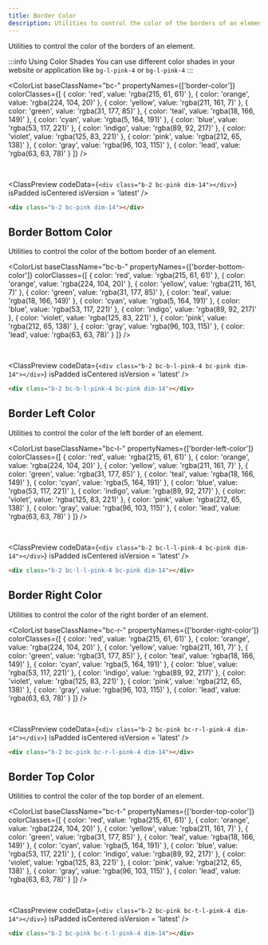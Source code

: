 ```yaml
---
title: Border Color
description: Utilities to control the color of the borders of an element.
---
```



Utilities to control the color of the borders of an element.

:::info Using Color Shades
You can use different color shades in your website or application like `bg-l-pink-4` or `bg-l-pink-4`
:::

<ColorList 
  baseClassName="bc-" 
  propertyNames={['border-color']} 
  colorClasses={[
    { color: 'red', value: 'rgba(215, 61, 61)' },
    { color: 'orange', value: 'rgba(224, 104, 20)' },
    { color: 'yellow', value: 'rgba(211, 161, 7)' },
    { color: 'green', value: 'rgba(31, 177, 85)' },
    { color: 'teal', value: 'rgba(18, 166, 149)' },
    { color: 'cyan', value: 'rgba(5, 164, 191)' },
    { color: 'blue', value: 'rgba(53, 117, 221)' },
    { color: 'indigo', value: 'rgba(89, 92, 217)' },
    { color: 'violet', value: 'rgba(125, 83, 221)' },
    { color: 'pink', value: 'rgba(212, 65, 138)' },
    { color: 'gray', value: 'rgba(96, 103, 115)' },
    { color: 'lead', value: 'rgba(63, 63, 78)' }
  ]}
/>

<br />

<ClassPreview
  codeData={`
    <div class="b-2 bc-pink dim-14"></div>
  `}
  isPadded
  isCentered
  isVersion = 'latest'
/>

```html
<div class="b-2 bc-pink dim-14"></div>
```

## Border Bottom Color

Utilities to control the color of the bottom border of an element.

<ColorList 
  baseClassName="bc-b-" 
  propertyNames={['border-bottom-color']} 
  colorClasses={[
    { color: 'red', value: 'rgba(215, 61, 61)' },
    { color: 'orange', value: 'rgba(224, 104, 20)' },
    { color: 'yellow', value: 'rgba(211, 161, 7)' },
    { color: 'green', value: 'rgba(31, 177, 85)' },
    { color: 'teal', value: 'rgba(18, 166, 149)' },
    { color: 'cyan', value: 'rgba(5, 164, 191)' },
    { color: 'blue', value: 'rgba(53, 117, 221)' },
    { color: 'indigo', value: 'rgba(89, 92, 217)' },
    { color: 'violet', value: 'rgba(125, 83, 221)' },
    { color: 'pink', value: 'rgba(212, 65, 138)' },
    { color: 'gray', value: 'rgba(96, 103, 115)' },
    { color: 'lead', value: 'rgba(63, 63, 78)' }
  ]}
/>

<br />

<ClassPreview
  codeData={`
    <div class="b-2 bc-b-l-pink-4 bc-pink dim-14"></div>
  `}
  isPadded
  isCentered
  isVersion = 'latest'
/>

```html
<div class="b-2 bc-b-l-pink-4 bc-pink dim-14"></div>
```

## Border Left Color

Utilities to control the color of the left border of an element.

<ColorList 
  baseClassName="bc-l-" 
  propertyNames={['border-left-color']} 
  colorClasses={[
    { color: 'red', value: 'rgba(215, 61, 61)' },
    { color: 'orange', value: 'rgba(224, 104, 20)' },
    { color: 'yellow', value: 'rgba(211, 161, 7)' },
    { color: 'green', value: 'rgba(31, 177, 85)' },
    { color: 'teal', value: 'rgba(18, 166, 149)' },
    { color: 'cyan', value: 'rgba(5, 164, 191)' },
    { color: 'blue', value: 'rgba(53, 117, 221)' },
    { color: 'indigo', value: 'rgba(89, 92, 217)' },
    { color: 'violet', value: 'rgba(125, 83, 221)' },
    { color: 'pink', value: 'rgba(212, 65, 138)' },
    { color: 'gray', value: 'rgba(96, 103, 115)' },
    { color: 'lead', value: 'rgba(63, 63, 78)' }
  ]}
/>

<br />

<ClassPreview
  codeData={`
    <div class="b-2 bc-l-l-pink-4 bc-pink dim-14"></div>
  `}
  isPadded
  isCentered
  isVersion = 'latest'
/>

```html
<div class="b-2 bc-l-l-pink-4 bc-pink dim-14"></div>
```

## Border Right Color

Utilities to control the color of the right border of an element.

<ColorList 
  baseClassName="bc-r-" 
  propertyNames={['border-right-color']} 
  colorClasses={[
    { color: 'red', value: 'rgba(215, 61, 61)' },
    { color: 'orange', value: 'rgba(224, 104, 20)' },
    { color: 'yellow', value: 'rgba(211, 161, 7)' },
    { color: 'green', value: 'rgba(31, 177, 85)' },
    { color: 'teal', value: 'rgba(18, 166, 149)' },
    { color: 'cyan', value: 'rgba(5, 164, 191)' },
    { color: 'blue', value: 'rgba(53, 117, 221)' },
    { color: 'indigo', value: 'rgba(89, 92, 217)' },
    { color: 'violet', value: 'rgba(125, 83, 221)' },
    { color: 'pink', value: 'rgba(212, 65, 138)' },
    { color: 'gray', value: 'rgba(96, 103, 115)' },
    { color: 'lead', value: 'rgba(63, 63, 78)' }
  ]}
/>

<br />

<ClassPreview
  codeData={`
    <div class="b-2 bc-pink bc-r-l-pink-4 dim-14"></div>
  `}
  isPadded
  isCentered
  isVersion = 'latest'
/>

```html
<div class="b-2 bc-pink bc-r-l-pink-4 dim-14"></div>
```

## Border Top Color

Utilities to control the color of the top border of an element.

<ColorList 
  baseClassName="bc-t-" 
  propertyNames={['border-top-color']} 
  colorClasses={[
    { color: 'red', value: 'rgba(215, 61, 61)' },
    { color: 'orange', value: 'rgba(224, 104, 20)' },
    { color: 'yellow', value: 'rgba(211, 161, 7)' },
    { color: 'green', value: 'rgba(31, 177, 85)' },
    { color: 'teal', value: 'rgba(18, 166, 149)' },
    { color: 'cyan', value: 'rgba(5, 164, 191)' },
    { color: 'blue', value: 'rgba(53, 117, 221)' },
    { color: 'indigo', value: 'rgba(89, 92, 217)' },
    { color: 'violet', value: 'rgba(125, 83, 221)' },
    { color: 'pink', value: 'rgba(212, 65, 138)' },
    { color: 'gray', value: 'rgba(96, 103, 115)' },
    { color: 'lead', value: 'rgba(63, 63, 78)' }
  ]}
/>

<br />

<ClassPreview
  codeData={`
    <div class="b-2 bc-pink bc-t-l-pink-4 dim-14"></div>
  `}
  isPadded
  isCentered
  isVersion = 'latest'
/>

```html
<div class="b-2 bc-pink bc-t-l-pink-4 dim-14"></div>
```